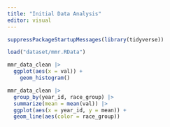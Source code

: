 ```yaml
---
title: "Initial Data Analysis"
editor: visual
---
```


```r
suppressPackageStartupMessages(library(tidyverse))

load("dataset/mmr.RData")

mmr_data_clean |> 
  ggplot(aes(x = val)) + 
    geom_histogram()

```

```r
mmr_data_clean |>
  group_by(year_id, race_group) |>
  summarize(mean = mean(val)) |>
  ggplot(aes(x = year_id, y = mean)) +
  geom_line(aes(color = race_group))


```
